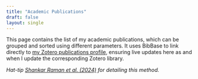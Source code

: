 ```yaml
---
title: "Academic Publications"
draft: false
layout: single
---
```


This page contains the list of my academic publications, which can be grouped and sorted using different parameters. It uses BibBase to link directly to [my Zotero publications profile](https://www.zotero.org/rikudoukarthik), ensuring live updates here as and when I update the corresponding Zotero library. 

*Hat-tip [Shankar Raman et al. (2024)](https://ecoevorxiv.org/repository/view/7268/) for detailing this method.*

<!-- No need for this disclaimer since BibBase updates in real time. -->
<!-- *Last updated on `r lubridate::today()`.* -->

<br>

<script src="https://bibbase.org/show?bib=https%3A%2F%2Fbibbase.org%2Fzotero-mypublications%2Frikudoukarthik&jsonp=1&theme=dividers&authorFirst=1">
</script> 